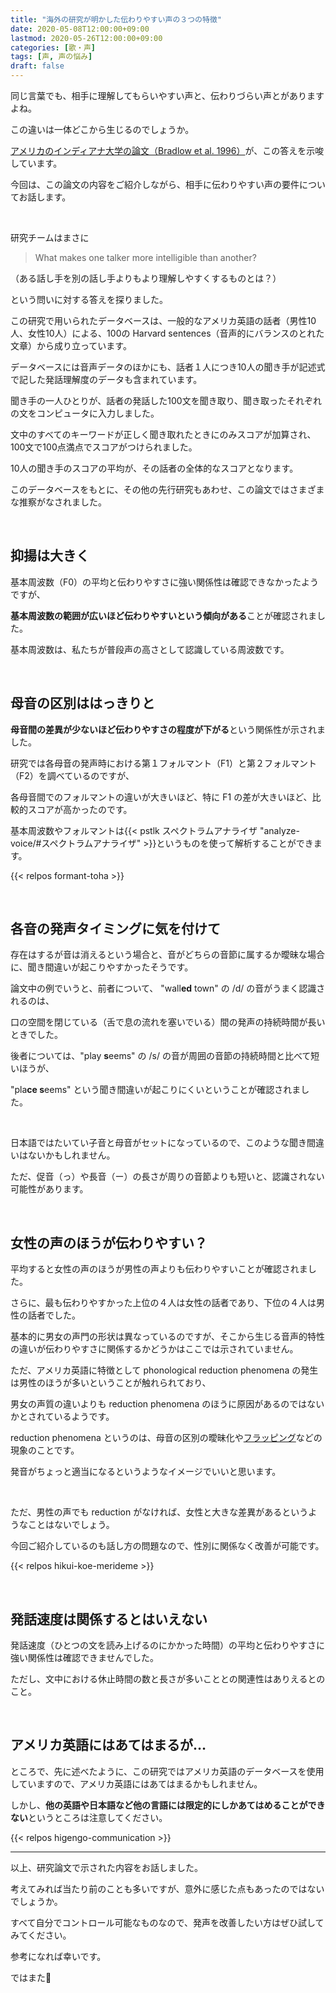 ```yaml
---
title: "海外の研究が明かした伝わりやすい声の３つの特徴"
date: 2020-05-08T12:00:00+09:00
lastmod: 2020-05-26T12:00:00+09:00
categories: [歌・声]
tags: [声, 声の悩み]
draft: false
---
```


同じ言葉でも、相手に理解してもらいやすい声と、伝わりづらい声とがありますよね。

この違いは一体どこから生じるのでしょうか。

[アメリカのインディアナ大学の論文（Bradlow et al. 1996）](https://www.ncbi.nlm.nih.gov/pmc/articles/PMC3066472/)が、この答えを示唆しています。

今回は、この論文の内容をご紹介しながら、相手に伝わりやすい声の要件についてお話します。

<!--more-->

<br/>

研究チームはまさに

> What makes one talker more intelligible than another?

（ある話し手を別の話し手よりもより理解しやすくするものとは？）

という問いに対する答えを探りました。

この研究で用いられたデータベースは、一般的なアメリカ英語の話者（男性10人、女性10人）による、100の Harvard sentences（音声的にバランスのとれた文章）から成り立っています。

データベースには音声データのほかにも、話者１人につき10人の聞き手が記述式で記した発話理解度のデータも含まれています。

聞き手の一人ひとりが、話者の発話した100文を聞き取り、聞き取ったそれぞれの文をコンピュータに入力しました。

文中のすべてのキーワードが正しく聞き取れたときにのみスコアが加算され、100文で100点満点でスコアがつけられました。

10人の聞き手のスコアの平均が、その話者の全体的なスコアとなります。

このデータベースをもとに、その他の先行研究もあわせ、この論文ではさまざまな推察がなされました。

<br/>

## 抑揚は大きく

基本周波数（F0）の平均と伝わりやすさに強い関係性は確認できなかったようですが、

**基本周波数の範囲が広いほど伝わりやすいという傾向がある**ことが確認されました。

基本周波数は、私たちが普段声の高さとして認識している周波数です。

<br/>

## 母音の区別ははっきりと

**母音間の差異が少ないほど伝わりやすさの程度が下がる**という関係性が示されました。

研究では各母音の発声時における第１フォルマント（F1）と第２フォルマント（F2）を調べているのですが、

各母音間でのフォルマントの違いが大きいほど、特に F1 の差が大きいほど、比較的スコアが高かったのです。

基本周波数やフォルマントは{{< pstlk スペクトラムアナライザ "analyze-voice/#スペクトラムアナライザ" >}}というものを使って解析することができます。

{{< relpos formant-toha >}}

<br/>

## 各音の発声タイミングに気を付けて

存在はするが音は消えるという場合と、音がどちらの音節に属するか曖昧な場合に、聞き間違いが起こりやすかったそうです。

論文中の例でいうと、前者について、 "wall**ed** town" の /d/ の音がうまく認識されるのは、

口の空間を閉じている（舌で息の流れを塞いでいる）間の発声の持続時間が長いときでした。

後者については、"play **s**eems" の /s/ の音が周囲の音節の持続時間と比べて短いほうが、

"pla**ce s**eems" という聞き間違いが起こりにくいということが確認されました。

<br/>

日本語ではたいてい子音と母音がセットになっているので、このような聞き間違いはないかもしれません。

ただ、促音（っ）や長音（ー）の長さが周りの音節よりも短いと、認識されない可能性があります。

<br/>

## 女性の声のほうが伝わりやすい？

平均すると女性の声のほうが男性の声よりも伝わりやすいことが確認されました。

さらに、最も伝わりやすかった上位の４人は女性の話者であり、下位の４人は男性の話者でした。

基本的に男女の声門の形状は異なっているのですが、そこから生じる音声的特性の違いが伝わりやすさに関係するかどうかはここでは示されていません。

ただ、アメリカ英語に特徴として phonological reduction phenomena の発生は男性のほうが多いということが触れられており、

男女の声質の違いよりも reduction phenomena のほうに原因があるのではないかとされているようです。

reduction phenomena というのは、母音の区別の曖昧化や[フラッピング](https://ja.wikipedia.org/wiki/%E3%83%95%E3%83%A9%E3%83%83%E3%83%94%E3%83%B3%E3%82%B0)などの現象のことです。

発音がちょっと適当になるというようなイメージでいいと思います。

<br/>

ただ、男性の声でも reduction がなければ、女性と大きな差異があるというようなことはないでしょう。

今回ご紹介しているのも話し方の問題なので、性別に関係なく改善が可能です。

{{< relpos hikui-koe-merideme >}}

<br/>

## 発話速度は関係するとはいえない

発話速度（ひとつの文を読み上げるのにかかった時間）の平均と伝わりやすさに強い関係性は確認できませんでした。

ただし、文中における休止時間の数と長さが多いこととの関連性はありえるとのこと。

<br/>

## アメリカ英語にはあてはまるが…

ところで、先に述べたように、この研究ではアメリカ英語のデータベースを使用していますので、アメリカ英語にはあてはまるかもしれません。

しかし、**他の英語や日本語など他の言語には限定的にしかあてはめることができない**というところは注意してください。

{{< relpos higengo-communication >}}

---

以上、研究論文で示された内容をお話しました。

考えてみれば当たり前のことも多いですが、意外に感じた点もあったのではないでしょうか。

すべて自分でコントロール可能なものなので、発声を改善したい方はぜひ試してみてください。

参考になれば幸いです。

ではまた👋

